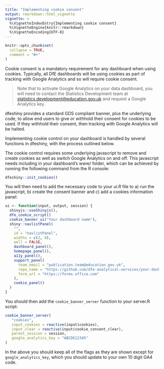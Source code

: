 ```yaml
---
title: "Implementing cookie consent"
output: rmarkdown::html_vignette
vignette: >
  %\VignetteIndexEntry{Implementing cookie consent}
  %\VignetteEngine{knitr::rmarkdown}
  %\VignetteEncoding{UTF-8}
---
```


```r
knitr::opts_chunk$set(
  collapse = TRUE,
  comment = "#>"
)
```

Cookie consent is a mandatory requirement for any dashboard when using cookies. 
Typically, all DfE dashboards will be using cookies as part of tracking with
Google Analytics and so will require cookie consent.

> Note that to activate Google Analytics on your data dashboard, you will need 
to contact the Statistics Development team at 
[statistics.development@education.gov.uk](mailto:statistics.development@education.gov.uk) and request a Google Analytics key.

dfeshiny provides a standard GDS compliant banner, plus the underlying code, to
allow end users to give or withhold their consent for cookies to be used. If 
they withhold their consent, then tracking with Google Analytics will be halted.

Implementing cookie control on your dashboard is handled by several functions 
in dfeshiny, with the process outlined below.

The cookie control requires some underlying javascript to remove and create 
cookies as well as switch Google Analytics on and off. This javascript needs 
including in your dashboard's www/ folder, which can be achieved by running the 
following command from the R console:

```r
dfeshiny::init_cookies()
```

You will then need to add the necessary code to your ui.R file to a) run the 
javascript, b) create the consent banner and c) add a cookies information panel:


```r
ui <- function(input, output, session) {
  shinyjs::useShinyjs(),
  dfe_cookie_script()
  cookie_banner_ui("Your dashboard name"),
  shiny::navlistPanel(
    "",
    id = "navlistPanel",
    widths = c(2, 8),
    well = FALSE,
    dashboard_panel(),
    homepage_panel(),
    a11y_panel(),
    support_panel(
      team_email = "publication.team@education.gov.uk",
      repo_name = "https://github.com/dfe-analytical-services/your-dashboard-name",
      form_url = "https://forms.office.com"
    ),
    cookie_panel()
  )
}
```

You should then add the `cookie_banner_server` function to your server.R script:

```r
cookie_banner_server(
   "cookies",
   input_cookies = reactive(input$cookies),
   input_clear = reactive(input$cookie_consent_clear),
   parent_session = session,
   google_analytics_key = "ABCDE12345"
)
```

In the above you should keep all of the flags as they are shown except for 
`google_analytics_key`, which you should update to your own 10 digit GA4 code.

